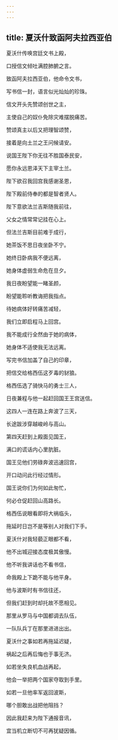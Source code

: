 ```yaml
---
---
---
```

title: 夏沃什致函阿夫拉西亚伯
---




夏沃什传唤宫廷文书上殿，

口授信文倾吐满腔肺腑之言。

致函阿夫拉西亚伯，他命令文书，

写书信一封，语言似光灿灿的珍珠。

信文开头先赞颂创世之主，

主使自己的奴仆免除灾难摆脱痛苦。

赞颂真主以后又把理智颂赞，

接着是向土兰之王问候请安。

说国王陛下你无往不胜国泰民安，

愿你永远恩泽天下主宰土兰。

陛下欲召我回宫我感谢圣恩，

陛下殿前侍奉的都是智者贤人。

陛下意欲法兰吉斯随我前往，

父女之情常常记挂在心上。

但法兰吉斯目前难于成行，

她茶饭不思日夜坐卧不宁。

她终日卧病我不便远离，

她身体虚弱生命危在旦夕。

我日夜盼望能一睹圣颜，

盼望能聆听教诲把我指点。

待她病体好转痛苦减轻，

我们立即启程马上回宫。

我不能成行全然由于她的病体，

她身体不适使我无法远离。

写完书信加盖了自己的印章，

把信交给格西伍这歹毒的豺狼。

格西伍选了骑快马的勇士三人，

日夜兼程与他一起赶回国王王宫送信。

这四人一连在路上奔波了三天，

长途跋涉穿越峻岭与高山。

第四天赶到上殿面见国王，

满口的谎话内心里肮脏。

国王见他们劳碌奔波迅速回宫，

开口动问此行经过情形。

国王说你们为何如此匆忙，

何必仓促赶回山高路长。

格西伍说眼看即将大祸临头，

拖延时日岂不是等别人对我们下手。

夏沃什对我轻藐正眼都不看，

他不出城迎接态度极其傲慢。

他不听我讲话也不看书信，

命我殿上下跪不能与他平身。

他与波斯时有书信往还，

但我们赶到时却托故不愿相见。

那里从罗马与中国都调去队伍，

一队队兵丁在那里进进出出。

夏沃什之事如若再拖延迟疑，

祸起之后再后悔也于事无济。

如若坐失良机血战再起，

他会一举把两个国家夺取到手里。

如若一旦他率军返回波斯，

哪个胆敢出战把他阻挡？

因此我赶来为陛下通报音讯，

宜当机立断切不可再犹疑因循。
